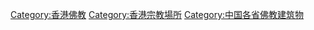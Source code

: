 [[Category:香港佛教|Category:香港佛教]]
[[Category:香港宗教場所|Category:香港宗教場所]]
[[Category:中国各省佛教建筑物|Category:中国各省佛教建筑物]]